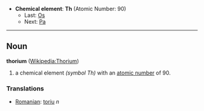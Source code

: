 *'''Chemical element''': '''Th''' (Atomic Number: 90)
**Last: [[Osmium|Os]]
**Next: [[Protactinium|Pa]]
----
== Noun ==
'''thorium''' ([[en:Thorium|Wikipedia:Thorium]])

# a chemical element ''(symbol Th)'' with an [[atomic number]] of 90.

===Translations===
*[[Romanian]]: [[toriu]] ''n''
